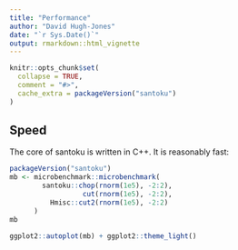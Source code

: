 ```yaml
---
title: "Performance"
author: "David Hugh-Jones"
date: "`r Sys.Date()`"
output: rmarkdown::html_vignette
---
```


```r
knitr::opts_chunk$set(
  collapse = TRUE,
  comment = "#>",
  cache_extra = packageVersion("santoku")
)
```


## Speed

The core of santoku is written in C++. It is reasonably fast:

```r

packageVersion("santoku")
mb <- microbenchmark::microbenchmark(
        santoku::chop(rnorm(1e5), -2:2),
                  cut(rnorm(1e5), -2:2),
          Hmisc::cut2(rnorm(1e5), -2:2)
      )
mb
```

```r
ggplot2::autoplot(mb) + ggplot2::theme_light()
```
